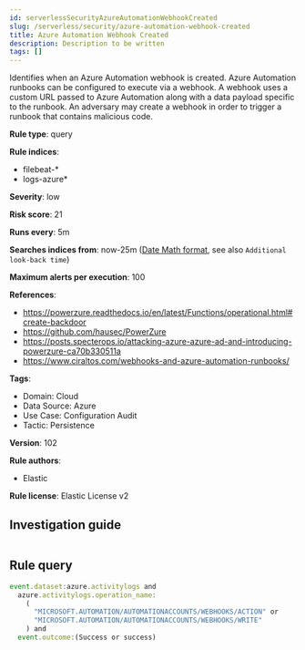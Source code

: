 ```yaml
---
id: serverlessSecurityAzureAutomationWebhookCreated
slug: /serverless/security/azure-automation-webhook-created
title: Azure Automation Webhook Created
description: Description to be written
tags: []
---
```


<div id="azure-automation-webhook-created"></div>

Identifies when an Azure Automation webhook is created. Azure Automation runbooks can be configured to execute via a webhook. A webhook uses a custom URL passed to Azure Automation along with a data payload specific to the runbook. An adversary may create a webhook in order to trigger a runbook that contains malicious code.

**Rule type**: query

**Rule indices**: 

* filebeat-*
* logs-azure*

**Severity**: low

**Risk score**: 21

**Runs every**: 5m

**Searches indices from**: now-25m ([Date Math format](((ref))/common-options.html#date-math), see also <DocLink id="serverlessSecurityRulesUiCreate" section="set-the-rules-schedule">`Additional look-back time`</DocLink>)

**Maximum alerts per execution**: 100

**References**: 

* https://powerzure.readthedocs.io/en/latest/Functions/operational.html#create-backdoor
* https://github.com/hausec/PowerZure
* https://posts.specterops.io/attacking-azure-azure-ad-and-introducing-powerzure-ca70b330511a
* https://www.ciraltos.com/webhooks-and-azure-automation-runbooks/

**Tags**: 

* Domain: Cloud
* Data Source: Azure
* Use Case: Configuration Audit
* Tactic: Persistence

**Version**: 102

**Rule authors**: 

* Elastic

**Rule license**: Elastic License v2

## Investigation guide

```markdown

```

## Rule query

```js
event.dataset:azure.activitylogs and
  azure.activitylogs.operation_name:
    (
      "MICROSOFT.AUTOMATION/AUTOMATIONACCOUNTS/WEBHOOKS/ACTION" or
      "MICROSOFT.AUTOMATION/AUTOMATIONACCOUNTS/WEBHOOKS/WRITE"
    ) and
  event.outcome:(Success or success)

```
